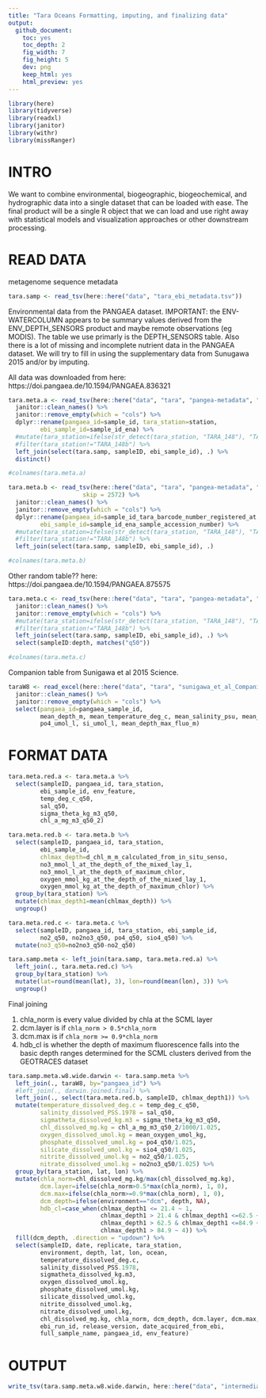 ```yaml
---
title: "Tara Oceans Formatting, imputing, and finalizing data"
output:   
  github_document:
    toc: yes
    toc_depth: 2
    fig_width: 7
    fig_height: 5
    dev: png
    keep_html: yes
    html_preview: yes
---
```


```r
library(here)
library(tidyverse)
library(readxl)
library(janitor)
library(withr)
library(missRanger)
```

# INTRO
We want to combine environmental, biogeographic, biogeochemical, and hydrographic data into a single dataset that can be loaded with ease. The final product will be a single R object that we can load and use right away with statistical models and visualization approaches or other downstream processing.

# READ DATA
metagenome sequence metadata
```r
tara.samp <- read_tsv(here::here("data", "tara_ebi_metadata.tsv"))
```

Environmental data from the PANGAEA dataset. IMPORTANT: the ENV-WATERCOLUMN appears to be summary values derived from the ENV_DEPTH_SENSORS product and maybe remote observations (eg MODIS). The table we use primarly is the DEPTH_SENSORS table. Also there is a lot of missing and incomplete nutrient data in the PANGAEA dataset. We will try to fill in using the supplementary data from Sunugawa 2015 and/or by imputing.

All data was downloaded from here: https://doi.pangaea.de/10.1594/PANGAEA.836321
```r
tara.meta.a <- read_tsv(here::here("data", "tara", "pangea-metadata", "dataset875582", "datasets", "TARA_ENV_DEPTH_SENSORS_red.tsv")) %>%
  janitor::clean_names() %>%
  janitor::remove_empty(which = "cols") %>%
  dplyr::rename(pangaea_id=sample_id, tara_station=station,
         ebi_sample_id=sample_id_ena) %>%
  #mutate(tara_station=ifelse(str_detect(tara_station, "TARA_148"), "TARA_148", tara_station)) %>%
  #filter(tara_station!="TARA_148b") %>%
  left_join(select(tara.samp, sampleID, ebi_sample_id), .) %>% 
  distinct()

#colnames(tara.meta.a)
```

```r
tara.meta.b <- read_tsv(here::here("data", "tara", "pangea-metadata", "dataset875582", "datasets", "TARA_SAMPLES_CONTEXT_ENV-WATERCOLUMN_2.tab"), 
                     skip = 2572) %>%
  janitor::clean_names() %>%
  janitor::remove_empty(which = "cols") %>%
  dplyr::rename(pangaea_id=sample_id_tara_barcode_number_registered_at, tara_station=station_tara_station_number_registered_at,
         ebi_sample_id=sample_id_ena_sample_accession_number) %>%
  #mutate(tara_station=ifelse(str_detect(tara_station, "TARA_148"), "TARA_148", tara_station)) %>%
  #filter(tara_station!="TARA_148b") %>%
  left_join(select(tara.samp, sampleID, ebi_sample_id), .)

#colnames(tara.meta.b)
```

Other random table?? here: https://doi.pangaea.de/10.1594/PANGAEA.875575
```r
tara.meta.c <- read_tsv(here::here("data", "tara", "pangea-metadata", "TARA_SAMPLES_CONTEXT_ENV-DEPTH-NUT_20170515.tsv")) %>%
  janitor::clean_names() %>%
  janitor::remove_empty(which = "cols") %>%
  #mutate(tara_station=ifelse(str_detect(tara_station, "TARA_148"), "TARA_148", tara_station)) %>%
  #filter(tara_station!="TARA_148b") %>%
  left_join(select(tara.samp, sampleID, ebi_sample_id), .) %>%
  select(sampleID:depth, matches("q50"))

#colnames(tara.meta.c)
```

Companion table from Sunigawa et al 2015 Science. 
```r
taraW8 <- read_excel(here::here("data", "tara", "sunigawa_et_al_CompanionTables.xlsx"), sheet = "Table W8") %>%
  janitor::clean_names() %>%
  janitor::remove_empty(which = "cols") %>%
  select(pangaea_id=pangaea_sample_id, 
         mean_depth_m, mean_temperature_deg_c, mean_salinity_psu, mean_oxygen_umol_kg,
         po4_umol_l, si_umol_l, mean_depth_max_fluo_m)
```

# FORMAT DATA
```r
tara.meta.red.a <- tara.meta.a %>%
  select(sampleID, pangaea_id, tara_station,
         ebi_sample_id, env_feature,
         temp_deg_c_q50,
         sal_q50,
         sigma_theta_kg_m3_q50,
         chl_a_mg_m3_q50_2)

tara.meta.red.b <- tara.meta.b %>%
  select(sampleID, pangaea_id, tara_station,
         ebi_sample_id,
         chlmax_depth=d_chl_m_m_calculated_from_in_situ_senso,
         no3_mmol_l_at_the_depth_of_the_mixed_lay_1,
         no3_mmol_l_at_the_depth_of_maximum_chlor,
         oxygen_mmol_kg_at_the_depth_of_the_mixed_lay_1,
         oxygen_mmol_kg_at_the_depth_of_maximum_chlor) %>%
  group_by(tara_station) %>%
  mutate(chlmax_depth1=mean(chlmax_depth)) %>%
  ungroup()

tara.meta.red.c <- tara.meta.c %>%
  select(sampleID, pangaea_id, tara_station, ebi_sample_id, 
         no2_q50, no2no3_q50, po4_q50, sio4_q50) %>%
  mutate(no3_q50=no2no3_q50-no2_q50)
```

```r
tara.samp.meta <- left_join(tara.samp, tara.meta.red.a) %>%
  left_join(., tara.meta.red.c) %>%
  group_by(tara_station) %>%
  mutate(lat=round(mean(lat), 3), lon=round(mean(lon), 3)) %>%
  ungroup()
```

Final joining

1. chla_norm is every value divided by chla at the SCML layer
2. dcm.layer is if `chla_norm > 0.5*chla_norm`
3. dcm.max is if `chla_norm >= 0.9*chla_norm`
4. hdb_cl is whether the depth of maximum fluorescence falls into the basic depth ranges determined for the SCML clusters derived from the GEOTRACES dataset

```r
tara.samp.meta.w8.wide.darwin <- tara.samp.meta %>%
  left_join(., taraW8, by="pangaea_id") %>%
  #left_join(., darwin.joined.final) %>%
  left_join(., select(tara.meta.red.b, sampleID, chlmax_depth1)) %>%
  mutate(temperature_dissolved_deg.c = temp_deg_c_q50,
         salinity_dissolved_PSS.1978 = sal_q50,
         sigmatheta_dissolved_kg.m3 = sigma_theta_kg_m3_q50,
         chl_dissolved_mg.kg = chl_a_mg_m3_q50_2/1000/1.025,
         oxygen_dissolved_umol.kg = mean_oxygen_umol_kg,
         phosphate_dissolved_umol.kg = po4_q50/1.025,
         silicate_dissolved_umol.kg = sio4_q50/1.025,
         nitrite_dissolved_umol.kg = no2_q50/1.025,
         nitrate_dissolved_umol.kg = no2no3_q50/1.025) %>%
  group_by(tara_station, lat, lon) %>%
  mutate(chla_norm=chl_dissolved_mg.kg/max(chl_dissolved_mg.kg), 
         dcm.layer=ifelse(chla_norm>0.5*max(chla_norm), 1, 0),
         dcm.max=ifelse(chla_norm>=0.9*max(chla_norm), 1, 0),
         dcm_depth=ifelse(environment=="dcm", depth, NA),
         hdb_cl=case_when(chlmax_depth1 <= 21.4 ~ 1,
                          chlmax_depth1 > 21.4 & chlmax_depth1 <=62.5 ~ 2,
                          chlmax_depth1 > 62.5 & chlmax_depth1 <=84.9 ~ 3,
                          chlmax_depth1 > 84.9 ~ 4)) %>%
  fill(dcm_depth, .direction = "updown") %>%
  select(sampleID, date, replicate, tara_station, 
         environment, depth, lat, lon, ocean,
         temperature_dissolved_deg.c,
         salinity_dissolved_PSS.1978, 
         sigmatheta_dissolved_kg.m3,
         oxygen_dissolved_umol.kg,
         phosphate_dissolved_umol.kg,
         silicate_dissolved_umol.kg,
         nitrite_dissolved_umol.kg,
         nitrate_dissolved_umol.kg,
         chl_dissolved_mg.kg, chla_norm, dcm_depth, dcm.layer, dcm.max, hdb_cl,
         ebi_run_id, release_version, date_acquired_from_ebi,
         full_sample_name, pangaea_id, env_feature)
```

# OUTPUT
```r
write_tsv(tara.samp.meta.w8.wide.darwin, here::here("data", "intermediate_files", "tara_biogeochem_metadata.tsv"))
```
